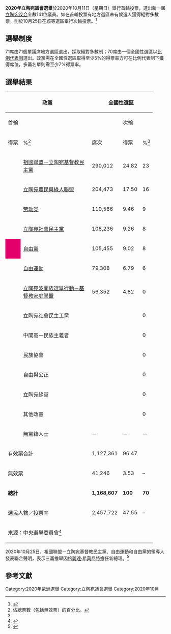 '''2020年立陶宛議會選舉'''於2020年10月11日（星期日）舉行首輪投票，選出新一屆[[立陶宛议会|立陶宛议会]]全數141位議員。如在首輪投票有地方選區未有候選人獲得絕對多數票，則於10月25日在該等選區舉行次輪投票。<ref name=reuters01>{{Cite news |url=https://uk.reuters.com/article/us-lithuania-election/bring-your-own-pen-lithuania-votes-amid-pandemic-idUSKBN26V0Z1 |title=Bring your own pen: Lithuania votes amid pandemic |publisher=Reuters |date=2020-10-11 |accessdate=2020-10-11 |archive-date=2020-11-25 |archive-url=https://web.archive.org/web/20201125084935/https://uk.reuters.com/article/us-lithuania-election/bring-your-own-pen-lithuania-votes-amid-pandemic-idUSKBN26V0Z1 |dead-url=no }}</ref>

==選舉制度==
71席由71個單議席地方選區選出，採取絕對多數制；70席由一個全國性選區以[[比例代表制|比例代表制]]選出。政黨需在全國性選區取得至少5%的得票率方可在比例代表制下獲得席位，多黨名單則需至少7%得票率。

==選舉結果==
{| class=wikitable style=text-align:right
!rowspan=3 colspan=2|政黨
!colspan=3 rowspan=2|全國性選區
!colspan=6|單議席選區
!rowspan=3|總席次
!rowspan=3|增減
|-
!colspan=3|首輪
!colspan=3|次輪
|-
!得票
!%<ref name="percentage">佔總票數（包括無效票）的百分比。</ref>
!席次
!得票
!%<ref name="percentage"/>
!席次
!得票
!%<ref name="percentage"/>
!席次
|-
|style="background-color: " |
|align=left width=200|[[祖國聯盟－立陶宛基督教民主黨|祖國聯盟－立陶宛基督教民主黨]]||290,012 ||24.82 ||23|| || ||1|| || || 26 || 50 || +19
|-
|style="background-color: " |
|align=left|[[立陶宛農民與綠人聯盟|立陶宛農民與綠人聯盟]]||204,473 ||17.50||16|| || || 0 || || || 16 || 32 || -22
|-
| style="background-color: " |
| align="left" |[[劳动党_(立陶宛)|劳动党]]||110,566 ||9.46 ||9|| || || 0 || || || 1 || 10 || +8
|-
|style="background-color: " |
|align=left|[[立陶宛社會民主黨|立陶宛社會民主黨]]||108,236 ||9.26||8|| || || 0 || || || 5 || 13 || -4
|-
| style="background-color: #E3006B;" |
| align="left" |[[自由黨_(立陶宛)|自由黨]] ||105,455 ||9.02||8|| || || 0 || || || 3 || 11 || 新政黨
|-
|style="background-color: " |
|align=left|[[立陶宛共和國自由運動|自由運動]]||79,308 ||6.79||6|| || || 0 || || || 7 || 13 || -1
|-
|style="background-color: " |
|align=left|[[立陶宛波蘭族選舉行動－基督教家庭聯盟|立陶宛波蘭族選舉行動－基督教家庭聯盟]]||56,352 ||4.82||0||||||2|| || || 1 || 3 || -5
|-
|
|align=left| 立陶宛社會民主工黨 ||  ||  || 0 || || || 0 || || || 3 || 3 || 新政黨
|-
|
|align=left| 中間黨－民族主義者 ||  ||  || 0 || || || 0 || || || 0 || 0 || -1
|-
|
|align=left| 民族協會 ||  ||  || 0 ||  ||  || 0 || － || － || － || 0 || 新政黨
|-
|
|align=left| 自由與公正 || || || 0 || || || 0 || || || 1 || 1 || 新政黨
|-
|
|align=left| 立陶宛綠黨 || || || 0 || || || 0 || || || 1 || 1 || 0
|-
|style="background-color: " |
|align=left| 其他政黨 ||  ||  || 0 || || || 0 || － || － || － || 0 ||
|-
|
|align=left| 無黨籍人士 || － || － || － || || || 0 || || || 4 || 4 || 0
|-
| colspan=2 align=left |有效票合計 || 1,127,361 || 96.47 || || || || ||  || || || || 
|-
|colspan=2 align=left|無效票 ||41,246 ||3.53||–|||||||||||||| ||
|-
|colspan=2 align=left|'''總計''' ||'''1,168,607''' ||'''100'''||'''70'''|| '''1,168,350''' || ||'''3'''|| '''917,674''' || ||'''68'''||'''141'''||'''0'''
|-
|colspan=2 align=left|選民人數／投票率||2,457,722||47.55 ||–||||||||||||||||
|-
|align=left colspan=13|來源：中央選舉委員會<ref>{{cite web |url=https://rezultatai.vrk.lt/index_en.html |title=Elections to the Seimas of the Republic of Lithuania, 11 October 2020 |language=en |date=12 October 2020 |publisher=Central Electoral Commission |access-date=12 October 2020 |archive-date=2020-10-31 |archive-url=https://web.archive.org/web/20201031102229/https://rezultatai.vrk.lt/index_en.html |dead-url=no }}</ref>
|}

2020年10月25日，祖國聯盟－立陶宛基督教民主黨、自由運動和自由黨的領導人發表聯合聲明，表示三黨推舉[[因格麗達·希莫尼特|因格麗達·希莫尼特]]擔任新總理。<ref>{{Cite web |url=https://tsajunga.lt/aktualijos/triju-partiju-vadovai-paskelbe-bendra-deklaracija/ |title=Trijų partijų vadovai paskelbė bendrą deklaraciją |accessdate=2020-10-28 |archive-date=2020-10-30 |archive-url=https://web.archive.org/web/20201030144122/https://tsajunga.lt/aktualijos/triju-partiju-vadovai-paskelbe-bendra-deklaracija/ |dead-url=no }}</ref>

==參考文獻==
{{reflist}}

{{立陶宛選舉}}

[[Category:2020年歐洲選舉|Category:2020年歐洲選舉]]
[[Category:立陶宛議會選舉|Category:立陶宛議會選舉]]
[[Category:2020年10月|Category:2020年10月]]
{{Commons category}}